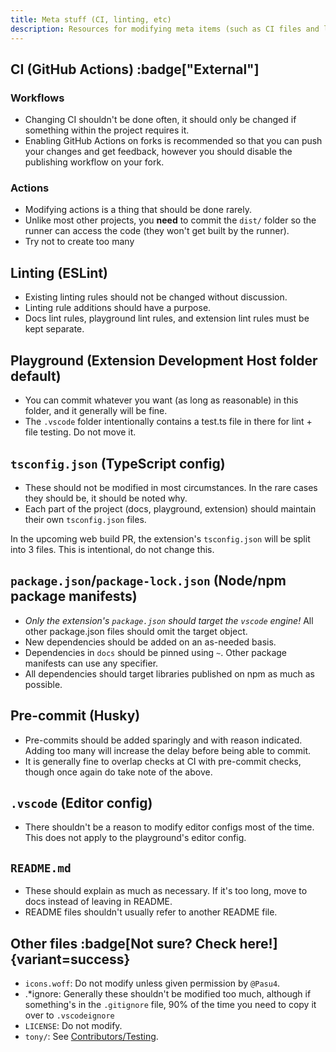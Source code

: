 ```yaml
---
title: Meta stuff (CI, linting, etc)
description: Resources for modifying meta items (such as CI files and linting configs)
---
```



## CI (GitHub Actions) :badge["External"]

### Workflows

- Changing CI shouldn't be done often, it should only be changed if something within the project requires it.
- Enabling GitHub Actions on forks is recommended so that you can push your changes and get feedback, however you should disable the publishing workflow on your fork.

### Actions

- Modifying actions is a thing that should be done rarely.
- Unlike most other projects, you **need** to commit the `dist/` folder so the runner can access the code (they won't get built by the runner).
- Try not to create too many

## Linting (ESLint)

- Existing linting rules should not be changed without discussion.
- Linting rule additions should have a purpose.
- Docs lint rules, playground lint rules, and extension lint rules must be kept separate.

## Playground (Extension Development Host folder default)

- You can commit whatever you want (as long as reasonable) in this folder, and it generally will be fine.
- The `.vscode` folder intentionally contains a test.ts file in there for lint + file testing. Do not move it.

## `tsconfig.json` (TypeScript config)

- These should not be modified in most circumstances. In the rare cases they should be, it should be noted why.
- Each part of the project (docs, playground, extension) should maintain their own `tsconfig.json` files.

<Aside type="caution">

In the upcoming web build PR, the extension's `tsconfig.json` will be split into 3 files. This is intentional, do not change this.

</Aside>

## `package.json`/`package-lock.json` (Node/npm package manifests)

- *Only the extension's `package.json` should target the `vscode` engine!* All other package.json files should omit the target object.
- New dependencies should be added on an as-needed basis.
- Dependencies in `docs` should be pinned using `~`. Other package manifests can use any specifier.
- All dependencies should target libraries published on npm as much as possible.

## Pre-commit (Husky)

- Pre-commits should be added sparingly and with reason indicated. Adding too many will increase the delay before being able to commit.
- It is generally fine to overlap checks at CI with pre-commit checks, though once again do take note of the above.

## `.vscode` (Editor config)

- There shouldn't be a reason to modify editor configs most of the time. This does not apply to the playground's editor config.

## `README.md`

- These should explain as much as necessary. If it's too long, move to docs instead of leaving in README.
- README files shouldn't usually refer to another README file.

## Other files :badge[Not sure? Check here!]{variant=success}

- `icons.woff`: Do not modify unless given permission by `@Pasu4`.
- .*ignore: Generally these shouldn't be modified too much, although if something's in the `.gitignore` file, 90% of the time you need to copy it over to `.vscodeignore`
- `LICENSE`: Do not modify.
- `tony/`: See [Contributors/Testing](/docs/contributors/testing).
